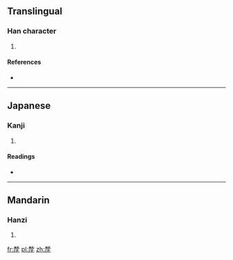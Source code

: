 ==Translingual==

===Han character===
{{Han char|rn=39|rad=子|as=11|sn=14|four=5824<sub>7</sub>|canj=十大一弓木 (JKMND)|ids=⿸[[𠩺]][[子]]}}

# {{defn|Han|sort=子11}}

====References====
* {{Han ref|kx=0280.220|dkj=07022|dj=0549.210|hdz=21018.140|uh=5B77|ud=23415|bh=E17D|bd=57725}}

----

==Japanese==

===Kanji===
{{ja-kanji|grade=|rs=子11}}

# {{defn|lang=ja|sort=子11}}

====Readings====
* {{ja-readings|on=[[り]] (ri)|kun=[[ふたご]] (futago)}}

----

==Mandarin==

===Hanzi===
{{cmn-hanzi|pin=[[lí]] ([[li2]]), [[rù]] ([[ru4]])|wg=li<sup>2</sup>, ju<sup>4</sup>}}

# {{defn|lang=cmn|sort=子11}}

[[fr:孷]]
[[pl:孷]]
[[zh:孷]]